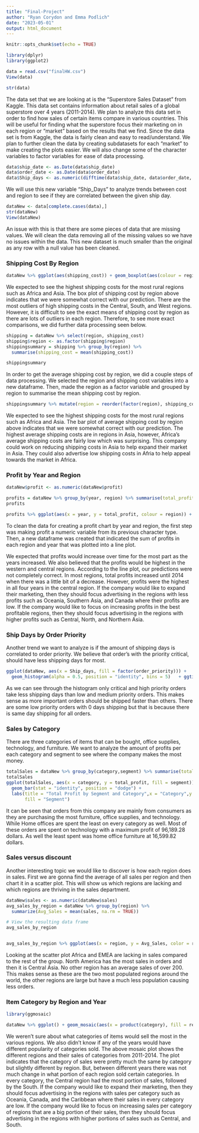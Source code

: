 ```yaml
---
title: "Final-Project"
author: "Ryan Corydon and Emma Podlich"
date: "2023-05-01"
output: html_document
---
```


```r
knitr::opts_chunk$set(echo = TRUE)

library(dplyr)
library(ggplot2)
```

```r
data = read.csv("finalHW.csv")
View(data)

str(data)
```

The data set that we are looking at is the "Superstore Sales Dataset" from Kaggle. This data set contains information about retail sales of a global superstore over 4 years (2011-2014). We plan to analyze this data set in order to find how sales of certain items compare in various countries. This will be useful for finding what the superstore focus their marketing on in each region or "market" based on the results that we find. Since the data set is from Kaggle, the data is fairly clean and easy to read/understand. We plan to further clean the data by creating subdatasets for each "market" to make creating the plots easier. We will also change some of the character variables to factor variables for ease of data processing. 


```r
data$ship_date <- as.Date(data$ship_date)
data$order_date <- as.Date(data$order_date)
data$Ship_days <- as.numeric(difftime(data$ship_date, data$order_date, units = "days"))
```

We will use this new variable "Ship_Days" to analyze trends between cost and region to see if they are correlated between the given ship day.


```r
dataNew <- data[complete.cases(data),]
str(dataNew)
View(dataNew)
```

An issue with this is that there are some pieces of data that are missing values. We will clean the data removing all of the missing values so we have no issues within the data. This new dataset is much smaller than the original as any row with a null value has been cleaned.


### Shipping Cost By Region

```r
dataNew %>% ggplot(aes(shipping_cost)) + geom_boxplot(aes(colour = region)) + facet_wrap(~region) + ggtitle("Shipping Cost By Region Boxplot") + labs(x = "Shipping Cost (dollars)")
```

We expected to see the highest shipping costs for the most rural regions such as Africa and Asia. The box plot of shipping cost by region above indicates that we were somewhat correct with our prediction. There are the most outliers of high shipping costs in the Central, South, and West regions. However, it is difficult to see the exact means of shipping cost by region as there are lots of outliers in each region. Therefore, to see more exact comparisons, we did further data processing seen below.

```r
shipping = dataNew %>% select(region, shipping_cost)
shipping$region <- as.factor(shipping$region)
shippingsummary = shipping %>% group_by(region) %>%
  summarise(shipping_cost = mean(shipping_cost))

shippingsummary
```

In order to get the average shipping cost by region, we did a couple steps of data processing. We selected the region and shipping cost variables into a new dataframe. Then, made the region as a factor variable and grouped by region to summarise the mean shipping cost by region.

```r
shippingsummary %>% mutate(region = reorder(factor(region), shipping_cost, mean, na.rm=TRUE)) %>% ggplot(aes(x = region, y = shipping_cost)) + geom_bar(stat = 'identity') + ggtitle("Average Shipping Cost By Region Bar Chart") + labs(y = "Average Shipping Cost (dollars)", x = "Region")
```

We expected to see the highest shipping costs for the most rural regions such as Africa and Asia. The bar plot of average shipping cost by region above indicates that we were somewhat correct with our prediction. The highest average shipping costs are in regions in Asia, however, Africa's average shipping costs are fairly low which was surprising. This company could work on reducing shipping costs in Asia to help expand their market in Asia. They could also advertise low shipping costs in Afria to help appeal towards the market in Africa.


### Profit by Year and Region

```r
dataNew$profit <- as.numeric(dataNew$profit)

profits = dataNew %>% group_by(year, region) %>% summarise(total_profit = sum(profit))
profits

profits %>% ggplot(aes(x = year, y = total_profit, colour = region)) + geom_line() + facet_wrap(~region) + ggtitle("Total Profit by Year and Region") + labs(x = "Year", y = "Total Profit (dollars)")
```
To clean the data for creating a profit chart by year and region, the first step was making profit a numeric variable from its previous character type. Then, a new dataframe was created that indicated the sum of profits in each region and year that was plotted into a line plot. 

We expected that profits would increase over time for the most part as the years increased. We also believed that the profits would be highest in the western and central regions. According to the line plot, our predictions were not completely correct. In most regions, total profits increased until 2014 when there was a little bit of a decrease. However, profits were the highest in all four years in the central region. If the company would like to expand their marketing, then they should focus advertising in the regions with less profits such as Oceania, Southern Asia, and Canada where their profits are low. If the company would like to focus on increasing profits in the best profitable regions, then they should focus advertising in the regions with higher profits such as Central, North, and Northern Asia.



### Ship Days by Order Priority 

Another trend we want to analyze is if the amount of shipping days is correlated to order priority. We believe that order's with the priority critical, should have less shipping days for most. 

```r
ggplot(dataNew, aes(x = Ship_days, fill = factor(order_priority))) +
  geom_histogram(alpha = 0.5, position = "identity", bins = 5)   + ggtitle("Histogram of Shipping days by Priority") + labs(x = "Count", y = "Count")

```

As we can see through the histogram only critical and high priority orders take less shipping days than low and medium priority orders. This makes sense as more important orders should be shipped faster than others. There are some low priority orders with 0 days shipping but that is because there is same day shipping for all orders. 


### Sales by Category

There are three categories of items that can be bought, office supplies, technology, and furniture. We want to analyze the amount of profits per each category and segment to see where the company makes the most money.

```r

totalSales = dataNew %>% group_by(category,segment) %>% summarise(total_profit = sum(profit))
totalSales
ggplot(totalSales, aes(x = category, y = total_profit, fill = segment)) +
  geom_bar(stat = "identity", position = "dodge") +
  labs(title = "Total Profit by Segment and Category",x = "Category",y = "Total Profit",
       fill = "Segment")
```

It can be seen that orders from this company are mainly from consumers as they are purchasing the most furniture, office supplies, and technology. While Home offices are spent the least on every category as well. Most of these orders are spent on technology with a maximum profit of 96,189.28 dollars. As well the least spent was home office furniture at 16,599.82 dollars. 


### Sales versus discount

Another interesting topic we would like to discover is how each region does in sales. First we are gonna find the average of all sales per region and then chart it in a scatter plot. This will show us which regions are lacking and which regions are thriving in the sales department.

```r
dataNew$sales <- as.numeric(dataNew$sales)
avg_sales_by_region = dataNew %>% group_by(region) %>%
  summarize(Avg_Sales = mean(sales, na.rm = TRUE))

# View the resulting data frame
avg_sales_by_region


avg_sales_by_region %>% ggplot(aes(x = region, y = Avg_Sales, color = region)) + geom_point() +labs(x = "Region", y = "Sales") + ggtitle("Region vs. Sales Scatterplot")
```
Looking at the scatter plot Africa and EMEA are lacking in sales compared to the rest of the group. North America has the most sales in orders and then it is Central Asia. No other region has an average sales of over 200. This makes sense as these are the two most populated regions around the world,  the other regions are large but have a much less population causing less orders.

### Item Category by Region and Year

```r
library(ggmosaic)

dataNew %>% ggplot() + geom_mosaic(aes(x = product(category), fill = region, weight = 1)) + facet_grid(~year) + ggtitle("Mosaic of Item Category by Region and Year") + labs(x = "Category", y = "Region")
```

We weren't sure about what categories of items would sell the most in the various regions. We also didn't know if any of the years would have different popularity of categories sold. The above mosaic plot shows the different regions and their sales of categories from 2011-2014. The plot indicates that the category of sales were pretty much the same by category but slightly different by region. But, between different years there was not much change in what portion of each region sold certain categories. In every category, the Central region had the most portion of sales, followed by the South. If the company would like to expand their marketing, then they should focus advertising in the regions with sales per category such as Oceania, Canada, and the Caribbean where their sales in every category are low. If the company would like to focus on increasing sales per category of regions that are a big portion of their sales, then they should focus advertising in the regions with higher portions of sales such as Central, and South.
